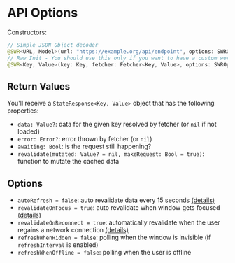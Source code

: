 
# API Options
Constructors:
```swift
// Simple JSON Object decoder
@SWR<URL, Model>(url: "https://example.org/api/endpoint", options: SWROptions = .default) // Where Model can be any Codable struct.
// Raw Init - You should use this only if you want to have a custom workflow
@SWR<Key, Value>(key: Key, fetcher: Fetcher<Key, Value>, options: SWROptions = .default) // Where Key is a hashable that can represent the query and Value is the returned object.
```

## Return Values
You'll receive a `StateResponse<Key, Value>` object that has the following properties:
- `data: Value?`: data for the given key resolved by fetcher (or `nil` if not loaded)
- `error: Error?`: error thrown by fetcher (or `nil`)
- `awaiting: Bool`: is the request still happening?
- `revalidate(mutated: Value? = nil, makeRequest: Bool = true)`: function to mutate the cached data
## Options
- `autoRefresh = false`: auto revalidate data every 15 seconds [(details)](/docs/revalidation)
- `revalidateOnFocus = true`: auto revalidate when window gets focused [(details)](/docs/revalidation)
- `revalidateOnReconnect = true`: automatically revalidate when the user regains a network connection [(details)](/docs/revalidation)
- `refreshWhenHidden = false`: polling when the window is invisible (if `refreshInterval` is enabled)
- `refreshWhenOffline = false`: polling when the user is offline